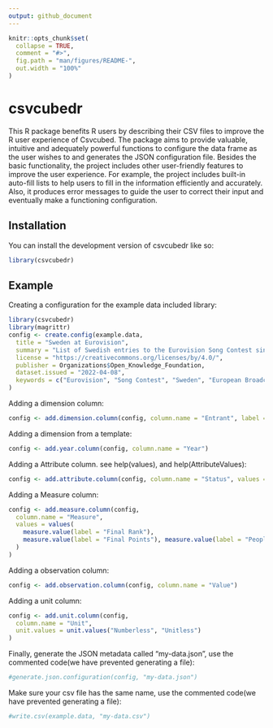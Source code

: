 ```yaml
---
output: github_document
---
```


<!-- README.md is generated from README.Rmd. Please edit that file -->

```r
knitr::opts_chunk$set(
  collapse = TRUE,
  comment = "#>",
  fig.path = "man/figures/README-",
  out.width = "100%"
)
```

# csvcubedr

<!-- badges: start -->
<!-- badges: end -->

This R package benefits R users by describing their CSV files to improve the R user experience of Csvcubed. 
The package aims to provide valuable, intuitive and adequately powerful functions to configure the data frame as the user wishes to and generates the JSON configuration file. Besides the basic functionality, the project includes other user-friendly features to improve the user experience. For example, the project includes built-in auto-fill lists to help users to fill in the information efficiently and accurately. Also, it produces error messages to guide the user to correct their input and eventually make a functioning configuration. 


## Installation

You can install the development version of csvcubedr like so:

``` r
library(csvcubedr)
```

## Example

Creating a configuration for the example data included library:

```r
library(csvcubedr)
library(magrittr)
config <- create.config(example.data,
  title = "Sweden at Eurovision",
  summary = "List of Swedish entries to the Eurovision Song Contest since 1958.",
  license = "https://creativecommons.org/licenses/by/4.0/",
  publisher = Organizations$Open_Knowledge_Foundation,
  dataset.issued = "2022-04-08",
  keywords = c("Eurovision", "Song Contest", "Sweden", "European Broadcasting Union")
)
```

Adding a dimension column:

```r
config <- add.dimension.column(config, column.name = "Entrant", label = "Entrant")
```

Adding a dimension from a template:

```r
config <- add.year.column(config, column.name = "Year")
```

Adding a Attribute column. see help(values), and help(AttributeValues):

```r
config <- add.attribute.column(config, column.name = "Status", values = values(attribute.value(label = "Final"), attribute.value(label = "Provisional")))
```

Adding a Measure column:
```r
config <- add.measure.column(config,
  column.name = "Measure",
  values = values(
    measure.value(label = "Final Rank"),
    measure.value(label = "Final Points"), measure.value(label = "People on Stage")
  )
)
```

Adding a observation column:
```r
config <- add.observation.column(config, column.name = "Value")
```

Adding a unit column:
```r
config <- add.unit.column(config,
  column.name = "Unit",
  unit.values = unit.values("Numberless", "Unitless")
)
```

Finally, generate the JSON metadata called "my-data.json", use the commented code(we have prevented generating a file):
```r
#generate.json.configuration(config, "my-data.json")
```
Make sure your csv file has the same name, use the commented code(we have prevented generating a file):
```r
#write.csv(example.data, "my-data.csv")
```



